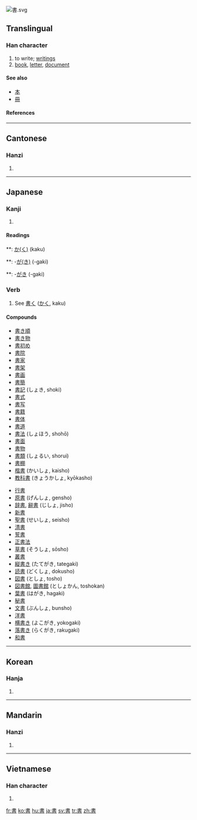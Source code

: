 [[Image:書.svg|right]]
{{see|书}}
==Translingual==

===Han character===
{{Han char|rn=73|rad=曰|as=06|sn=10|four=5060<sub>1</sub>|canj=中土日 (LGA)}}

# to write; [[writing]]s
# [[book]], [[letter]], [[document]]

====See also====
*[[本]]
*[[冊]]

====References====
{{Han ref|kx=0502.120|dkj=14294|dj=0874.180|hdz=21509.090|uh=66F8|ud=26360|bh=AED1|bd=44753}}

----

==Cantonese==

===Hanzi===
{{yue-hanzi|jyut=|y=syu1}}

# {{defn|Cantonese}}

----

==Japanese==

===Kanji===
{{ja-kanji|grade=2|rs=曰06}}

# {{defn|Japanese}}

====Readings====
{{ja-readings|on=[[しょ]] (sho)|kun=}}
**: [[かく|か(く)]] (kaku)
**: -[[がき|が(き)]] (-gaki)
**: -[[がき]] (-gaki)

===Verb===
{{infl|ja|verb|sc=Jpan}}{{ja-attention|needs inflection template}}

# See [[書く]] ([[かく]], kaku)

====Compounds====
{{top2}}
*[[書き順]]
*[[書き物]]
*[[書初め]]
*[[書院]]
*[[書家]]
*[[書架]]
*[[書画]]
*[[書簡]]
*[[書記]] (しょき, shoki)
*[[書式]]
*[[書写]]
*[[書籍]]
*[[書体]]
*[[書道]]
*[[書法]] (しょほう, shohō)
*[[書面]]
*[[書物]]
*[[書類]] (しょるい, shorui)
*[[書棚]]
*[[楷書]] (かいしょ, kaisho)
*[[教科書]] (きょうかしょ, kyōkasho)
{{mid2}}
*[[行書]]
*[[原書]] (げんしょ, gensho)
*[[辞書]], [[辭書]] (じしょ, jisho)
*[[新書]]
*[[聖書]] (せいしょ, seisho)
*[[清書]]
*[[誓書]]
*[[正書法]]
*[[草書]] (そうしょ, sōsho)
*[[叢書]]
*[[縦書き]] (たてがき, tategaki)
*[[読書]] (どくしょ, dokusho)
*[[図書]] (としょ, tosho)
*[[図書館]], [[圖書館]] (としょかん, toshokan)
*[[葉書]] (はがき, hagaki)
*[[秘書]]
*[[文書]] (ぶんしょ, bunsho)
*[[洋書]]
*[[横書き]] (よこがき, yokogaki)
*[[落書き]] (らくがき, rakugaki)
*[[和書]]
{{bottom2}}

----

==Korean==

===Hanja===
{{ko-hanja|hangeul=서|eumhun=|rv=seo|mr=sŏ|y=se}}

# {{defn|Korean}}

----

==Mandarin==

===Hanzi===
{{cmn-hanzi|sim=书|pin=[[shū]] ([[shu1]])|wg=shu<sup>1</sup>}}

# {{defn|Mandarin}}

----

==Vietnamese==

===Han character===
{{vi-hantu|[[thư]]}}

# {{defn|Vietnamese}}

[[fr:書]]
[[ko:書]]
[[hu:書]]
[[ja:書]]
[[sv:書]]
[[tr:書]]
[[zh:書]]
